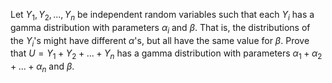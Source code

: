 Let $Y_1, Y_2, ..., Y_n$ be independent random variables such that each $Y_i$ has a gamma distribution with parameters $\alpha_i$ and $\beta$.
That is, the distributions of the $Y_i$'s might have different $\alpha$'s, but all have the same value for $\beta$.
Prove that $U = Y_1 + Y_2 + ... + Y_n$ has a gamma distribution with parameters $\alpha_1 + \alpha_2 + ... + \alpha_n$ and $\beta$.
